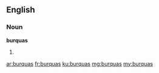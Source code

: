 ==English==

===Noun===
'''burquas'''

# {{plural of|burqua}}

[[ar:burquas]]
[[fr:burquas]]
[[ku:burquas]]
[[mg:burquas]]
[[my:burquas]]